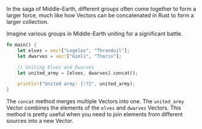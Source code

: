 In the saga of Middle-Earth, different groups often come together to form a larger force, much like how Vectors can be concatenated in Rust to form a larger collection.

Imagine various groups in Middle-Earth uniting for a significant battle.

```rust
fn main() {
    let elves = vec!["Legolas", "Thranduil"];
    let dwarves = vec!["Gimli", "Thorin"];

    // Uniting Elves and Dwarves
    let united_army = [elves, dwarves].concat();

    println!("United army: {:?}", united_army);
}
```

The `concat` method merges multiple Vectors into one. The `united_army` Vector combines the elements of the `elves` and `dwarves` Vectors. This method is pretty useful when you need to join elements from different sources into a new Vector.